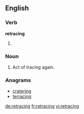 ==English==

===Verb===
'''retracing'''

# {{present participle of|retrace}}

===Noun===
{{en-noun}}

# Act of tracing again.

===Anagrams===
* [[cratering#English|cratering]]
* [[terracing#English|terracing]]

[[de:retracing]]
[[fr:retracing]]
[[vi:retracing]]
